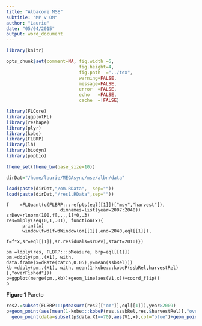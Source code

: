 ```yaml
---
title: "Albacore MSE"
subtitle: "MP v OM"
author: "Laurie"
date: "05/04/2015"
output: word_document
---
```


```r
library(knitr)

opts_chunk$set(comment=NA, fig.width =6, 
                           fig.height=4,
                           fig.path  ="../tex",
                           warning=FALSE, 
                           message=FALSE, 
                           error  =FALSE, 
                           echo   =FALSE,
                           cache  =!FALSE)
```

```r
library(FLCore)
library(ggplotFL)
library(reshape)
library(plyr)
library(kobe)
library(FLBRP)
library(lh)
library(biodyn)
library(popbio)

theme_set(theme_bw(base_size=10))

dirDat="/home/laurie/MEGAsync/mse/albn/data"

load(paste(dirDat,"/om.RData",  sep=""))
load(paste(dirDat,"/res1.RData",sep=""))
```

```rrun
f    =FLQuant(c(FLBRP:::refpts(eql[[1]])["msy","harvest"]),
                    dimnames=list(year=2007:2040))
srDev=rlnorm(100,f[,,,,1]*0,.3)
res=mlply(seq(0,1,.01), function(x){
      print(x)
      window(fwd(fwdWindow(om[[1]],end=2040,eql[[1]]),
                      f=f*x,sr=eql[[1]],sr.residuals=srDev),start=2010)})

pm =ldply(res, FLBRP:::pMeasure, brp=eql[[1]])
pm.=ddply(pm,.(X1), with, data.frame(x=dRate(catch,0.05),y=mean(ssbRel)))
kb =ddply(pm,.(X1), with, mean(1-kobe:::kobeP(ssbRel,harvestRel)[,"overFished"]))
p=ggplot(merge(pm.,kb))+geom_line(aes(V1,x))+coord_flip()
p
```

**Figure 1** Pareto

```r
res2.=subset(FLBRP:::pMeasure(res2[["om"]],eql[[1]]),year>2009)
p+geom_point(aes(mean(1-kobe:::kobeP(res.$ssbRel,res.$harvestRel)[,"overFished"]),dRate(res.$catch,0.05)),col="red")+
  geom_point(data=subset(p$data,X1==70),aes(V1,x),col="blue")+geom_point(aes(mean(1-kobe:::kobeP(res2.$ssbRel,res2.$harvestRel)[,"overFished"]),dRate(res2.$catch,0.05)),col="red")

```


